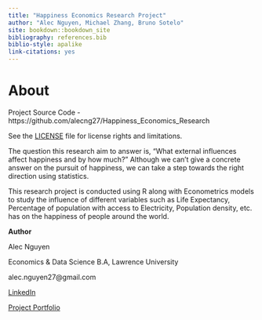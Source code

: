 ```yaml
--- 
title: "Happiness Economics Research Project"
author: "Alec Nguyen, Michael Zhang, Bruno Sotelo"
site: bookdown::bookdown_site
bibliography: references.bib
biblio-style: apalike
link-citations: yes
---
```



# About {-}

Project Source Code - https://github.com/alecng27/Happiness_Economics_Research

See the [LICENSE](https://github.com/alecng27/Happiness_Economics_Research/blob/main/LICENSE) file for license rights and limitations.

The question this research aim to answer is, “What external influences affect happiness and by how much?” Although we can’t give a concrete answer on the pursuit of happiness, we can take a step towards the right direction using statistics.

This research project is conducted using R along with Econometrics models to study the influence of different variables such as Life Expectancy, Percentage of population with access to Electricity, Population density, etc. has on the happiness of people around the world. 

**Author**

Alec Nguyen

Economics & Data Science B.A, Lawrence University

alec.nguyen27@gmail.com

[LinkedIn](https://www.linkedin.com/in/alec-nguyen-about/)

[Project Portfolio](https://alecng27.github.io/Project_Portfolio/)


